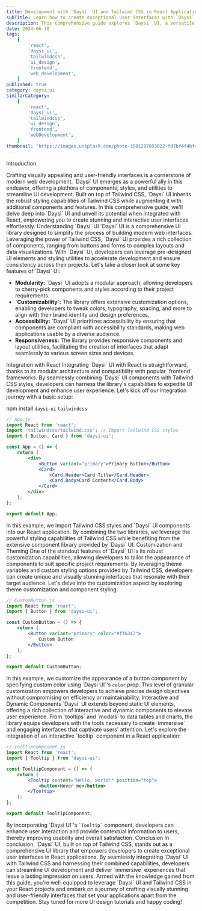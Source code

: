 ```yaml
---
title: Development with `Daysi` UI and Tailwind CSS in React Applications
subTitle: Learn how to create exceptional user interfaces with `Daysi` UI and Tailwind CSS in React
description: This comprehensive guide explores `Daysi` UI, a versatile UI library built on top of Tailwind CSS, and provides detailed instructions on integrating it with React to build modern and interactive user interfaces effectively.
date: 2024-06-10
tags:
    [
        'react',
        'daysi_ui',
        'tailwindcss',
        'ui_design',
        'frontend',
        'web_development',
    ]
published: true
category: daysi_ui
similarCategory:
    [
        'react',
        'daysi_ui',
        'tailwindcss',
        'ui_design',
        'frontend',
        'webDevelopment',
    ]
thumbnail: 'https://images.unsplash.com/photo-1581287053822-fd7bf4f4bfec?q=80&w=2101&auto=format&fit=crop&ixlib=rb-4.0.3&ixid=M3wxMjA3fDB8MHxwaG90by1wYWdlfHx8fGVufDB8fHx8fA%3D%3D'
---
```


<Heading type="danger">Introduction</Heading>

<Paragraph>
    Crafting visually appealing and user-friendly interfaces is a cornerstone of
    modern web development. `Daysi` UI emerges as a powerful ally in this
    endeavor, offering a plethora of components, styles, and utilities to
    streamline UI development. Built on top of Tailwind CSS, `Daysi` UI inherits
    the robust styling capabilities of Tailwind CSS while augmenting it with
    additional components and features. In this comprehensive guide, we'll delve
    deep into `Daysi` UI and unveil its potential when integrated with React,
    empowering you to create stunning and interactive user interfaces
    effortlessly.
</Paragraph>
<Heading>Understanding `Daysi` UI</Heading>

<Paragraph>
    `Daysi` UI is a comprehensive UI library designed to simplify the process of
    building modern web interfaces. Leveraging the power of Tailwind CSS,
    `Daysi` UI provides a rich collection of components, ranging from buttons
    and forms to complex layouts and data visualizations. With `Daysi` UI,
    developers can leverage pre-designed UI elements and styling utilities to
    accelerate development and ensure consistency across their projects.
</Paragraph>
<Paragraph>
    Let's take a closer look at some key features of `Daysi` UI:
</Paragraph>
<ul>
    <li>
        <strong>Modularity:</strong> `Daysi` UI adopts a modular approach,
        allowing developers to cherry-pick components and styles according to
        their project requirements.
    </li>
    <li>
        <strong>`Customizability`:</strong> The library offers extensive
        customization options, enabling developers to tweak colors, typography,
        spacing, and more to align with their brand identity and design
        preferences.
    </li>
    <li>
        <strong>Accessibility:</strong> `Daysi` UI prioritizes accessibility by
        ensuring that components are compliant with accessibility standards,
        making web applications usable by a diverse audience.
    </li>
    <li>
        <strong>Responsiveness:</strong> The library provides responsive
        components and layout utilities, facilitating the creation of interfaces
        that adapt seamlessly to various screen sizes and devices.
    </li>
</ul>
<Heading>Integration with React</Heading>

<Paragraph>
    Integrating `Daysi` UI with React is straightforward, thanks to its modular
    architecture and compatibility with popular `frontend` frameworks. By
    seamlessly combining `Daysi` UI components with Tailwind CSS styles,
    developers can harness the library's capabilities to expedite UI development
    and enhance user experience.
</Paragraph>
<Paragraph>
    Let's kick off our integration journey with a basic setup:
</Paragraph>

<CallOut>npm install `daysi-ui` `tailwindcss`</CallOut>

```jsx
// App.js
import React from 'react';
import 'tailwindcss/tailwind.css'; // Import Tailwind CSS styles
import { Button, Card } from 'daysi-ui';

const App = () => {
    return (
        <div>
            <Button variant="primary">Primary Button</Button>
            <Card>
                <Card.Header>Card Title</Card.Header>
                <Card.Body>Card Content</Card.Body>
            </Card>
        </div>
    );
};

export default App;
```

<Paragraph>
    In this example, we import Tailwind CSS styles and `Daysi` UI components
    into our React application. By combining the two libraries, we leverage the
    powerful styling capabilities of Tailwind CSS while benefiting from the
    extensive component library provided by `Daysi` UI.
</Paragraph>
<Heading>Customization and Theming</Heading>

<Paragraph>
    One of the standout features of `Daysi` UI is its robust customization
    capabilities, allowing developers to tailor the appearance of components to
    suit specific project requirements. By leveraging theme variables and custom
    styling options provided by Tailwind CSS, developers can create unique and
    visually stunning interfaces that resonate with their target audience.
</Paragraph>
<Paragraph>
    Let's delve into the customization aspect by exploring theme customization
    and component styling:
</Paragraph>

```jsx
// CustomButton.js
import React from 'react';
import { Button } from 'daysi-ui';

const CustomButton = () => {
    return (
        <Button variant="primary" color="#ff6347">
            Custom Button
        </Button>
    );
};

export default CustomButton;
```

<Paragraph>
    In this example, we customize the appearance of a button component by
    specifying custom color using `Daysi UI`'s <code>color</code> prop. This
    level of granular customization empowers developers to achieve precise
    design objectives without compromising on efficiency or maintainability.
</Paragraph>
<Heading>Interactive and Dynamic Components</Heading>

<Paragraph>
    `Daysi` UI extends beyond static UI elements, offering a rich collection of
    interactive and dynamic components to elevate user experience. From
    `tooltips` and `modals` to data tables and charts, the library equips
    developers with the tools necessary to create `immersive` and engaging
    interfaces that captivate users' attention.
</Paragraph>
<Paragraph>
    Let's explore the integration of an interactive `tooltip` component in a
    React application:
</Paragraph>

```jsx
// TooltipComponent.js
import React from 'react';
import { Tooltip } from 'daysi-ui';

const TooltipComponent = () => {
    return (
        <Tooltip content="Hello, world!" position="top">
            <button>Hover me</button>
        </Tooltip>
    );
};

export default TooltipComponent;
```

<Paragraph>
    By incorporating `Daysi UI`'s <code>`Tooltip`</code> component, developers
    can enhance user interaction and provide contextual information to users,
    thereby improving usability and overall satisfaction.
</Paragraph>
<Heading>Conclusion</Heading>

<Paragraph>
    In conclusion, `Daysi` UI, built on top of Tailwind CSS, stands out as a
    comprehensive UI library that empowers developers to create exceptional user
    interfaces in React applications. By seamlessly integrating `Daysi` UI with
    Tailwind CSS and harnessing their combined capabilities, developers can
    streamline UI development and deliver `immersive` experiences that leave a
    lasting impression on users.
</Paragraph>
<Paragraph>
    Armed with the knowledge gained from this guide, you're well-equipped to
    leverage `Daysi` UI and Tailwind CSS in your React projects and embark on a
    journey of crafting visually stunning and user-friendly interfaces that set
    your applications apart from the competition.
</Paragraph>
Stay tuned for more UI design tutorials and happy coding!
